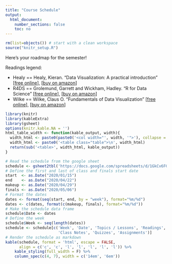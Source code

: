 ```yaml
---
title: "Course Schedule"
output:
  html_document:
    number_sections: false
    toc: no
---
```


```r
rm(list=objects()) # start with a clean workspace
source("knitr_setup.R")
```

Here's your roadmap for the semester!

Readings legend:

- Healy == Healy, Kieran. "Data Visualization: A practical introduction" [[free online](http://socviz.co/)], [[buy on amazon](https://www.amazon.com/Data-Visualization-Introduction-Kieran-Healy/dp/0691181624)]
- R4DS == Grolemund, Garrett and Wickham, Hadley. "R for Data Science" [[free online](https://r4ds.had.co.nz/)], [[buy on amazon](https://www.amazon.com/Data-Science-Transform-Visualize-Model/dp/1491910399)]
- Wilke == Wilke, Claus O. "Fundamentals of Data Visualization" [[free online](https://serialmentor.com/dataviz/)], [[buy on amazon](https://www.amazon.com/Fundamentals-Data-Visualization-Informative-Compelling/dp/1492031089)]

```r
library(knitr)
library(kableExtra)
library(gsheet)
options(knitr.kable.NA = '')
html_table_width <- function(kable_output, width){
  width_html <- paste0(paste0('<col width="', width, '">'), collapse = "\n")
  width_html <- paste0('<table class="table">\n', width_html)
  return(sub('<table>', width_html, kable_output))
}

# Read the schedule from the google sheet
schedule <- gsheet2tbl('https://docs.google.com/spreadsheets/d/1GkCv6FGzn7kNU4yC5QyCVAt2OnfS3yK1UVNeG2u0z4g/edit?usp=sharing')
# Define the first and last of class and finals start date
start  <- as.Date("2020/01/15")
end    <- as.Date("2020/04/22")
makeup <- as.Date("2020/04/29")
finals <- as.Date("2020/05/06")
# Format the dates
dates <- format(seq(start, end, by = "week"), format="%m/%d")
dates <- c(dates, format(c(makeup, finals), format="%m/%d"))
# Make the schedule data frame
schedule$Date <- dates
# Define the week
schedule$Week <- seq(length(dates))
schedule <- schedule[c('Week', 'Date', 'Topics / Lessons', 'Readings',
                       'Class Notes', 'Quizzes', 'Assignments')]
# Render the schedule as markdown
kable(schedule, format = 'html', escape = FALSE, 
      align = c('c', 'c', 'l', 'l', 'l', 'l', 'l')) %>% 
    kable_styling(full_width = F) %>% 
    column_spec(c(4, 7), width = c('14em', '6em'))
```
